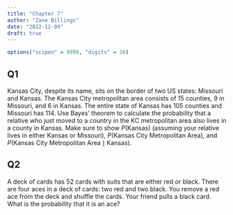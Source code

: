 ```yaml
---
title: "Chapter 7"
author: "Zane Billings"
date: "2022-12-09"
draft: true
---
```


```r
options("scipen" = 9999, "digits" = 16)
```


## Q1

::: {.callout-note appearance="simple"}

Kansas City, despite its name, sits on the border of two US states:
Missouri and Kansas. The Kansas City metropolitan area consists of 15 counties,
9 in Missouri, and 6 in Kansas. The entire state of Kansas has 105 counties
and Missouri has 114. Use Bayes' theorem to calculate the probability that
a relative who just moved to a country in the KC metropolitan area also lives
in a county in Kansas. Make sure to show $P(\text{Kansas})$ (assuming your
relative lives in either Kansas or Missouri), $P(\text{Kansas City Metropolitan Area}),$ and $P(\text{Kansas City Metropolitan Area} \mid \text{Kansas})$.

:::



## Q2

::: {.callout-note appearance="simple"}

A deck of cards has 52 cards with suits that are either red or black. There
are four aces in a deck of cards: two red and two black. You remove a red ace
from the deck and shuffle the cards. Your friend pulls a black card. What is
the probability that it is an ace?

:::



<!-- end of file -->
